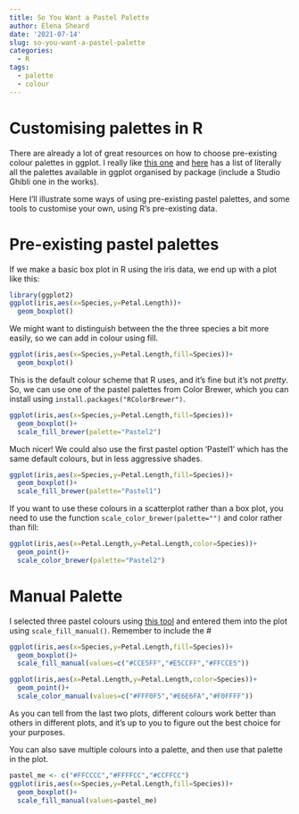 ```yaml
---
title: So You Want a Pastel Palette
author: Elena Sheard
date: '2021-07-14'
slug: so-you-want-a-pastel-palette
categories:
  - R
tags:
  - palette
  - colour
---
```


# Customising palettes in R

There are already a lot of great resources on how to choose pre-existing colour palettes in ggplot. I really like [this one](http://www.sthda.com/english/wiki/ggplot2-colors-how-to-change-colors-automatically-and-manually) and [here](https://github.com/EmilHvitfeldt/r-color-palettes) has a list of literally all the palettes available in ggplot organised by package (include a Studio Ghibli one in the works).

Here I'll illustrate some ways of using pre-existing pastel palettes, and some tools to customise your own, using R's pre-existing data.

# Pre-existing pastel palettes  

If we make a basic box plot in R using the iris data, we end up with a plot like this:

```r
library(ggplot2)
ggplot(iris,aes(x=Species,y=Petal.Length))+
  geom_boxplot()
```

We might want to distinguish between the the three species a bit more easily, so we can add in colour using fill.

```r
ggplot(iris,aes(x=Species,y=Petal.Length,fill=Species))+
  geom_boxplot()
```
This is the default colour scheme that R uses, and it's fine but it's not *pretty*. So, we can use one of the pastel palettes from Color Brewer, which you can install using `install.packages("RColorBrewer")`.

```r
ggplot(iris,aes(x=Species,y=Petal.Length,fill=Species))+
  geom_boxplot()+
  scale_fill_brewer(palette="Pastel2")
```
Much nicer! We could also use the first pastel option 'Pastel1' which has the same default colours, but in less aggressive shades. 

```r
ggplot(iris,aes(x=Species,y=Petal.Length,fill=Species))+
  geom_boxplot()+
  scale_fill_brewer(palette="Pastel1")
```

If you want to use these colours in a scatterplot rather than a box plot, you need to use the function `scale_color_brewer(palette="")` and color rather than fill:

```r
ggplot(iris,aes(x=Petal.Length,y=Petal.Length,color=Species))+
  geom_point()+
  scale_color_brewer(palette="Pastel2")
```

# Manual Palette  
I selected three pastel colours using [this tool](https://www.rapidtables.com/web/color/RGB_Color.html) and entered them into the plot using `scale_fill_manual()`. Remember to include the #

```r
ggplot(iris,aes(x=Species,y=Petal.Length,fill=Species))+
  geom_boxplot()+
  scale_fill_manual(values=c("#CCE5FF","#E5CCFF","#FFCCE5"))
```

```r
ggplot(iris,aes(x=Petal.Length,y=Petal.Length,color=Species))+
  geom_point()+
  scale_color_manual(values=c("#FFF0F5","#E6E6FA","#F0FFFF"))
```
As you can tell from the last two plots, different colours work better than others in different plots, and it's up to you to figure out the best choice for your purposes. 

You can also save multiple colours into a palette, and then use that palette in the plot. 
```r
pastel_me <- c("#FFCCCC","#FFFFCC","#CCFFCC")
ggplot(iris,aes(x=Species,y=Petal.Length,fill=Species))+
  geom_boxplot()+
  scale_fill_manual(values=pastel_me)
```
